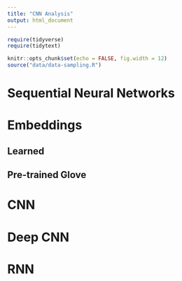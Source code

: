 ```yaml
---
title: "CNN Analysis"
output: html_document
---
```


```r
require(tidyverse)
require(tidytext)

knitr::opts_chunk$set(echo = FALSE, fig.width = 12)
source("data/data-sampling.R")

```

# Sequential Neural Networks

# Embeddings
## Learned
## Pre-trained Glove

# CNN

# Deep CNN

# RNN

